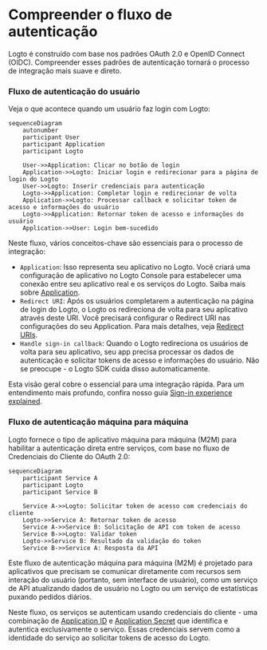 # Compreender o fluxo de autenticação

Logto é construído com base nos padrões OAuth 2.0 e OpenID Connect (OIDC). Compreender esses padrões de autenticação tornará o processo de integração mais suave e direto.

### Fluxo de autenticação do usuário

Veja o que acontece quando um usuário faz login com Logto:

```mermaid
sequenceDiagram
    autonumber
    participant User
    participant Application
    participant Logto

    User->>Application: Clicar no botão de login
    Application->>Logto: Iniciar login e redirecionar para a página de login do Logto
    User->>Logto: Inserir credenciais para autenticação
    Logto->>Application: Completar login e redirecionar de volta
    Application->>Logto: Processar callback e solicitar token de acesso e informações do usuário
    Logto->>Application: Retornar token de acesso e informações do usuário
    Application->>User: Login bem-sucedido
```

Neste fluxo, vários conceitos-chave são essenciais para o processo de integração:

- `Application`: Isso representa seu aplicativo no Logto. Você criará uma configuração de aplicativo no Logto Console para estabelecer uma conexão entre seu aplicativo real e os serviços do Logto. Saiba mais sobre [Application](/integrate-logto/application-data-structure/#introduction).
- `Redirect URI`: Após os usuários completarem a autenticação na página de login do Logto, o Logto os redireciona de volta para seu aplicativo através deste URI. Você precisará configurar o Redirect URI nas configurações do seu Application. Para mais detalhes, veja [Redirect URIs](/integrate-logto/application-data-structure/#redirect-uris).
- `Handle sign-in callback`: Quando o Logto redireciona os usuários de volta para seu aplicativo, seu app precisa processar os dados de autenticação e solicitar tokens de acesso e informações do usuário. Não se preocupe - o Logto SDK cuida disso automaticamente.

Esta visão geral cobre o essencial para uma integração rápida. Para um entendimento mais profundo, confira nosso guia [Sign-in experience explained](/concepts/sign-in-experience/).

### Fluxo de autenticação máquina para máquina

Logto fornece o tipo de aplicativo máquina para máquina (M2M) para habilitar a autenticação direta entre serviços, com base no fluxo de Credenciais do Cliente do OAuth 2.0:

```mermaid
sequenceDiagram
    participant Service A
    participant Logto
    participant Service B

    Service A->>Logto: Solicitar token de acesso com credenciais do cliente
    Logto->>Service A: Retornar token de acesso
    Service A->>Service B: Solicitação de API com token de acesso
    Service B->>Logto: Validar token
    Logto->>Service B: Resultado da validação do token
    Service B->>Service A: Resposta da API
```

Este fluxo de autenticação máquina para máquina (M2M) é projetado para aplicativos que precisam se comunicar diretamente com recursos sem interação do usuário (portanto, sem interface de usuário), como um serviço de API atualizando dados de usuário no Logto ou um serviço de estatísticas puxando pedidos diários.

Neste fluxo, os serviços se autenticam usando credenciais do cliente - uma combinação de [Application ID](/integrate-logto/application-data-structure/#application-id) e [Application Secret](/integrate-logto/application-data-structure/#application-secret) que identifica e autentica exclusivamente o serviço. Essas credenciais servem como a identidade do serviço ao solicitar tokens de acesso do Logto.
